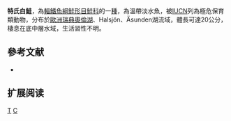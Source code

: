 {{Speciesbox 
| taxon = Coregonus trybomi
| status = CR
| status_system = IUCN3.1
| authority = [[Svärdson|Svärdson]], 1979
| synonyms = 
}}

'''特氏白鮭'''，為[[輻鰭魚綱|輻鰭魚綱]][[鮭形目|鮭形目]][[鮭科|鮭科]]的一[[種|種]]，為溫帶淡水魚，被[[IUCN|IUCN]]列為極危保育類動物，分布於[[歐洲|歐洲]][[瑞典|瑞典]][[奧倫湖|奧倫湖]]、Halsjön、Äsunden湖流域，體長可達20公分，棲息在底中層水域，生活習性不明。

==參考文献==
*{{FishBase_species|genus=Coregonus|species=trybomi|year=2015|month=11}}

== 扩展阅读 ==
{{refbegin}}
{{wikispecies-inline|Coregonus trybomi|特氏白鮭}}
{{refend}}
{{Taxonbar|from=Q303180}}

[[Category:白鮭屬|T]]
[[Category:1979年描述的鱼类|C]]